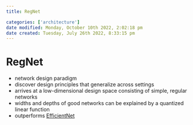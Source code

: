 ```yaml
---
title: RegNet

categories: ['architecture']
date modified: Monday, October 10th 2022, 2:02:18 pm
date created: Tuesday, July 26th 2022, 8:33:15 pm
---
```


# RegNet
- network design paradigm
- discover design principles that generalize across settings
- arrives at a low-dimensional design space consisting of simple, regular networks
- widths and depths of good networks can be explained by a quantized linear function
- outperforms [EfficientNet](EfficientNet.qmd)



